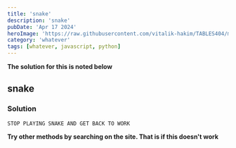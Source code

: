 ---
title: 'snake'
description: 'snake'
pubDate: 'Apr 17 2024'
heroImage: 'https://raw.githubusercontent.com/vitalik-hakim/TABLES404/main/error_b/misc.png'
category: 'whatever'
tags: [whatever, javascript, python]
---

**The solution for this is noted below**

## snake

### Solution

```whatever
STOP PLAYING SNAKE AND GET BACK TO WORK
```
**Try other methods by searching on the site. That is if this doesn't work**
